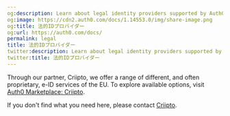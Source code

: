 ```yaml
---
og:description: Learn about legal identity providers supported by Auth0.
og:image: https://cdn2.auth0.com/docs/1.14553.0/img/share-image.png
og:title: 法的IDプロバイダー
og:url: https://auth0.com/docs/
permalink: legal
title: 法的IDプロバイダー
twitter:description: Learn about legal identity providers supported by Auth0.
twitter:title: 法的IDプロバイダー
---
```


Through our partner, Criipto, we offer a range of different, and often proprietary, e-ID services of the EU. To explore available options, visit [Auth0 Marketplace: Criipto](https://marketplace.auth0.com/integrations/criipto-verify-e-id).

If you don't find what you need here, please contact [Criipto](https://criipto.com).